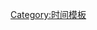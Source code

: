 {{Hatnote|1=[[File:Nuvola apps important yellow.svg|20px]] 除特别注明外，否則本條目所有时间皆以[[UTC−05:00|西五区]]（{{lang|en|UTC-5}}）為準。}}<noinclude>{{documentation}}[[Category:时间模板]]</noinclude>